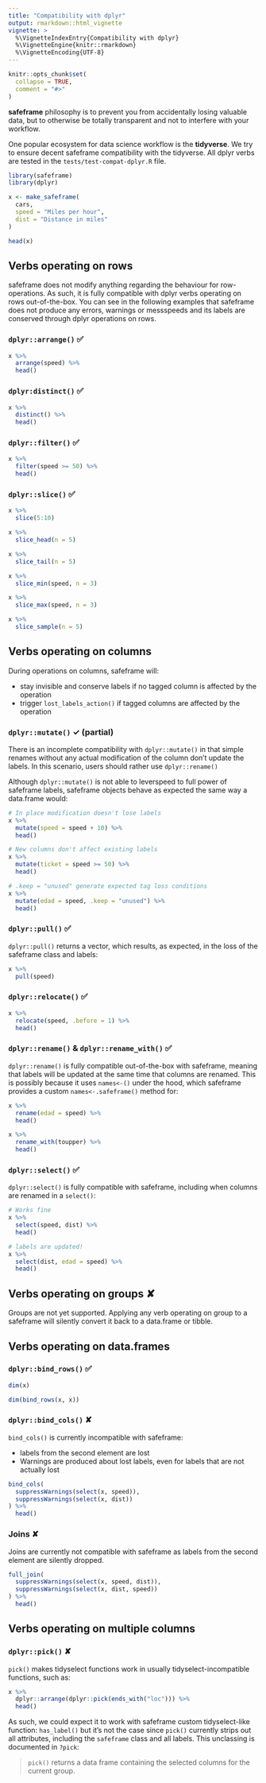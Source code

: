 ```yaml
---
title: "Compatibility with dplyr"
output: rmarkdown::html_vignette
vignette: >
  %\VignetteIndexEntry{Compatibility with dplyr}
  %\VignetteEngine{knitr::rmarkdown}
  %\VignetteEncoding{UTF-8}
---
```


```r
knitr::opts_chunk$set(
  collapse = TRUE,
  comment = "#>"
)
```

**safeframe** philosophy is to prevent you from accidentally losing valuable data, but to otherwise be totally transparent and not to interfere with your workflow.

One popular ecosystem for data science workflow is the **tidyverse**. We try to ensure decent safeframe compatibility with the tidyverse. All dplyr verbs are tested in the `tests/test-compat-dplyr.R` file.

```r
library(safeframe)
library(dplyr)

x <- make_safeframe(
  cars,
  speed = "Miles per hour",
  dist = "Distance in miles"
)

head(x)
```

## Verbs operating on rows

safeframe does not modify anything regarding the behaviour for row-operations. As such, it is fully compatible with dplyr verbs operating on rows out-of-the-box.
You can see in the following examples that safeframe does not produce any errors, warnings or messspeeds and its labels are conserved through dplyr operations on rows.

### `dplyr::arrange()` ✅

```r
x %>%
  arrange(speed) %>%
  head()
```

### `dplyr:distinct()` ✅

```r
x %>%
  distinct() %>%
  head()
```

### `dplyr::filter()` ✅

```r
x %>%
  filter(speed >= 50) %>%
  head()
```

### `dplyr::slice()` ✅

```r
x %>%
  slice(5:10)

x %>%
  slice_head(n = 5)

x %>%
  slice_tail(n = 5)

x %>%
  slice_min(speed, n = 3)

x %>%
  slice_max(speed, n = 3)

x %>%
  slice_sample(n = 5)
```

## Verbs operating on columns

During operations on columns, safeframe will:

- stay invisible and conserve labels if no tagged column is affected by the operation
- trigger `lost_labels_action()` if tagged columns are affected by the operation

### `dplyr::mutate()` ✓ (partial)

There is an incomplete compatibility with `dplyr::mutate()` in that simple renames without any actual modification of the column don't update the labels. In this scenario, users should rather use `dplyr::rename()`

Although `dplyr::mutate()` is not able to leverspeed to full power of safeframe labels, safeframe objects behave as expected the same way a data.frame would:

```r
# In place modification doesn't lose labels
x %>%
  mutate(speed = speed + 10) %>%
  head()

# New columns don't affect existing labels
x %>%
  mutate(ticket = speed >= 50) %>%
  head()

# .keep = "unused" generate expected tag loss conditions
x %>%
  mutate(edad = speed, .keep = "unused") %>%
  head()
```

### `dplyr::pull()` ✅

`dplyr::pull()` returns a vector, which results, as expected, in the loss of the safeframe class and labels:

```r
x %>%
  pull(speed)
```

### `dplyr::relocate()` ✅

```r
x %>%
  relocate(speed, .before = 1) %>%
  head()
```


### `dplyr::rename()` & `dplyr::rename_with()` ✅

`dplyr::rename()` is fully compatible out-of-the-box with safeframe, meaning that labels will be updated at the same time that columns are renamed. This is possibly because it uses `names<-()` under the hood, which safeframe provides a custom `names<-.safeframe()` method for:

```r
x %>%
  rename(edad = speed) %>%
  head()

x %>%
  rename_with(toupper) %>%
  head()
```

### `dplyr::select()` ✅

`dplyr::select()` is fully compatible with safeframe, including when columns are renamed in a `select()`:

```r
# Works fine
x %>%
  select(speed, dist) %>%
  head()

# labels are updated!
x %>%
  select(dist, edad = speed) %>%
  head()
```

## Verbs operating on groups ✘

Groups are not yet supported. Applying any verb operating on group to a safeframe will silently convert it back to a data.frame or tibble.

## Verbs operating on data.frames

### `dplyr::bind_rows()` ✅

```r
dim(x)

dim(bind_rows(x, x))
```

### `dplyr::bind_cols()` ✘

`bind_cols()` is currently incompatible with safeframe:

- labels from the second element are lost
- Warnings are produced about lost labels, even for labels that are not actually lost

```r
bind_cols(
  suppressWarnings(select(x, speed)),
  suppressWarnings(select(x, dist))
) %>%
  head()
```

### Joins ✘

Joins are currently not compatible with safeframe as labels from the second element are silently dropped.

```r
full_join(
  suppressWarnings(select(x, speed, dist)),
  suppressWarnings(select(x, dist, speed))
) %>%
  head()
```

## Verbs operating on multiple columns

### `dplyr::pick()` ✘

`pick()` makes tidyselect functions work in usually tidyselect-incompatible functions, such as:

```r
x %>%
  dplyr::arrange(dplyr::pick(ends_with("loc"))) %>%
  head()
```

As such, we could expect it to work with safeframe custom tidyselect-like function: `has_label()` but it's not the case since `pick()` currently strips out all attributes, including the `safeframe` class and all labels.
This unclassing is documented in `?pick`:

> `pick()` returns a data frame containing the selected columns for the current group.

